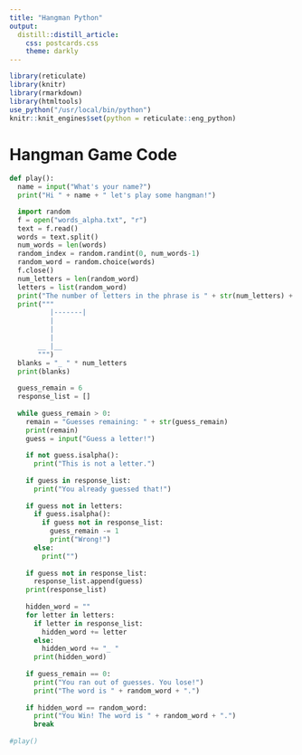 ```yaml
---
title: "Hangman Python"
output:
  distill::distill_article:
    css: postcards.css
    theme: darkly
---
```


```r
library(reticulate)
library(knitr)
library(rmarkdown)
library(htmltools)
use_python("/usr/local/bin/python")
knitr::knit_engines$set(python = reticulate::eng_python)
```

# Hangman Game Code
```python
def play():
  name = input("What's your name?")
  print("Hi " + name + " let's play some hangman!")

  import random
  f = open("words_alpha.txt", "r")
  text = f.read()
  words = text.split()
  num_words = len(words)
  random_index = random.randint(0, num_words-1)
  random_word = random.choice(words)
  f.close()
  num_letters = len(random_word)
  letters = list(random_word)
  print("The number of letters in the phrase is " + str(num_letters) + ".")
  print("""
          |-------|
          |
          |
          |
       __ |__
       """)
  blanks = "_ " * num_letters
  print(blanks)
  
  guess_remain = 6
  response_list = []
  
  while guess_remain > 0:
    remain = "Guesses remaining: " + str(guess_remain)
    print(remain)
    guess = input("Guess a letter!")
    
    if not guess.isalpha():
      print("This is not a letter.")
    
    if guess in response_list:
      print("You already guessed that!")
    
    if guess not in letters:
      if guess.isalpha():
        if guess not in response_list:
          guess_remain -= 1
          print("Wrong!")
      else:
        print("")
        
    if guess not in response_list:
      response_list.append(guess)
    print(response_list)
    
    hidden_word = ""
    for letter in letters: 
      if letter in response_list:
        hidden_word += letter
      else:
        hidden_word += "_ "
      print(hidden_word)
      
    if guess_remain == 0:
      print("You ran out of guesses. You lose!")
      print("The word is " + random_word + ".")
      
    if hidden_word == random_word:
      print("You Win! The word is " + random_word + ".")
      break
    
#play()

```

